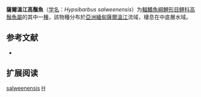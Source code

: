 {{Speciesbox
| name = 薩爾溫江高鬚魚
| status = NE
| status_system = IUCN3.1
| image = 
| genus = Hypsibarbus
| species = salweenensis
| authority = [[Rainboth|Rainboth]], 1996
| synonyms = 
}}

'''薩爾溫江高鬚魚'''（[[学名|学名]]：''Hypsibarbus salweenensis''）为[[輻鰭魚綱|輻鰭魚綱]][[鯉形目|鯉形目]][[鲤科|鲤科]][[高鬚魚屬|高鬚魚屬]]的其中一[[種|種]]，該物種分布於[[亞洲|亞洲]][[緬甸|緬甸]][[薩爾溫江|薩爾溫江]]流域，棲息在中底層水域。

== 参考文献 ==
*{{FishBase_species|genus=Hypsibarbus|species=salweenensis|year=2012|month=1}}

== 扩展阅读 ==
{{refbegin}}
{{wikispecies-inline|Hypsibarbus salweenensis|薩爾溫江高鬚魚}}
{{refend}}
{{Taxonbar|from=Q3752838}}

[[Category:高鬚魚屬|salweenensis]]
[[Category:1996年描述的鱼类|H]]


{{鯉形目小作品}}